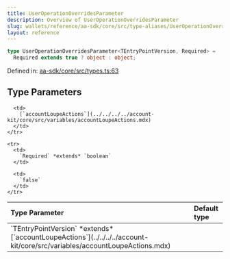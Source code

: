 ```yaml
---
title: UserOperationOverridesParameter
description: Overview of UserOperationOverridesParameter
slug: wallets/reference/aa-sdk/core/src/type-aliases/UserOperationOverridesParameter
layout: reference
---
```


```ts
type UserOperationOverridesParameter<TEntryPointVersion, Required> =
  Required extends true ? object : object;
```

Defined in: [aa-sdk/core/src/types.ts:63](https://github.com/alchemyplatform/aa-sdk/blob/da19afd63b0ba06a4de95b0d2d7871f64d546304/aa-sdk/core/src/types.ts#L63)

## Type Parameters

<table>
  <thead>
    <tr>
      <th align="left">Type Parameter</th>
      <th align="left">Default type</th>
    </tr>
  </thead>

  <tbody>
    <tr>
      <td>
        `TEntryPointVersion` *extends* [`accountLoupeActions`](../../../../account-kit/core/src/variables/accountLoupeActions.mdx)
      </td>

      <td>
        [`accountLoupeActions`](../../../../account-kit/core/src/variables/accountLoupeActions.mdx)
      </td>
    </tr>

    <tr>
      <td>
        `Required` *extends* `boolean`
      </td>

      <td>
        `false`
      </td>
    </tr>

  </tbody>
</table>
